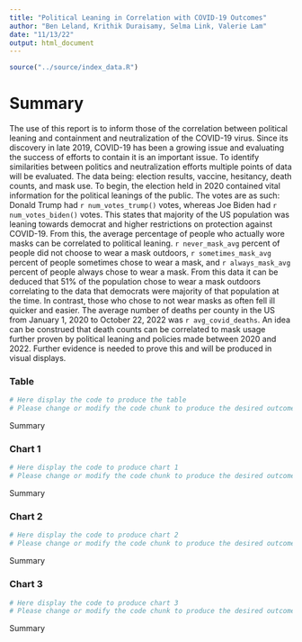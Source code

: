 ```yaml
---
title: "Political Leaning in Correlation with COVID-19 Outcomes"
author: "Ben Leland, Krithik Duraisamy, Selma Link, Valerie Lam"
date: "11/13/22"
output: html_document
---
```

```r
source("../source/index_data.R")
```
# Summary
The use of this report is to inform those of the correlation between political leaning and containment and neutralization of the COVID-19 virus. Since its discovery in late 2019, COVID-19 has been a growing issue and evaluating the success of efforts to contain it is an important issue. To identify similarities between politics and neutralization efforts multiple points of data will be evaluated. The data being: election results, vaccine, hesitancy, death counts, and mask use. To begin, the election held in 2020 contained vital information for the political leanings of the public. The votes are as such: Donald Trump had `r num_votes_trump()` votes, whereas Joe Biden had `r num_votes_biden()` votes. This states that majority of the US population was leaning towards democrat and higher restrictions on protection against COVID-19. From this, the average percentage of people who actually wore masks can be correlated to political leaning. `r never_mask_avg` percent of people did not choose to wear a mask outdoors, `r sometimes_mask_avg` percent of people sometimes chose to wear a mask, and `r always_mask_avg` percent of people always chose to wear a mask. From this data it can be deduced that 51% of the population chose to wear a mask outdoors correlating to the data that democrats were majority of that population at the time. In contrast, those who chose to not wear masks as often fell ill quicker and easier. The average number of deaths per county in the US from January 1, 2020 to October 22, 2022 was `r avg_covid_deaths`. An idea can be construed that death counts can be correlated to mask usage further proven by political leaning and policies made between 2020 and 2022. Further evidence is needed to prove this and will be produced in visual displays.

### Table
```r
# Here display the code to produce the table
# Please change or modify the code chunk to produce the desired outcome

```
Summary

### Chart 1
```r
# Here display the code to produce chart 1
# Please change or modify the code chunk to produce the desired outcome

```
Summary

### Chart 2
```r
# Here display the code to produce chart 2
# Please change or modify the code chunk to produce the desired outcome

```
Summary

### Chart 3
```r
# Here display the code to produce chart 3
# Please change or modify the code chunk to produce the desired outcome

```
Summary
